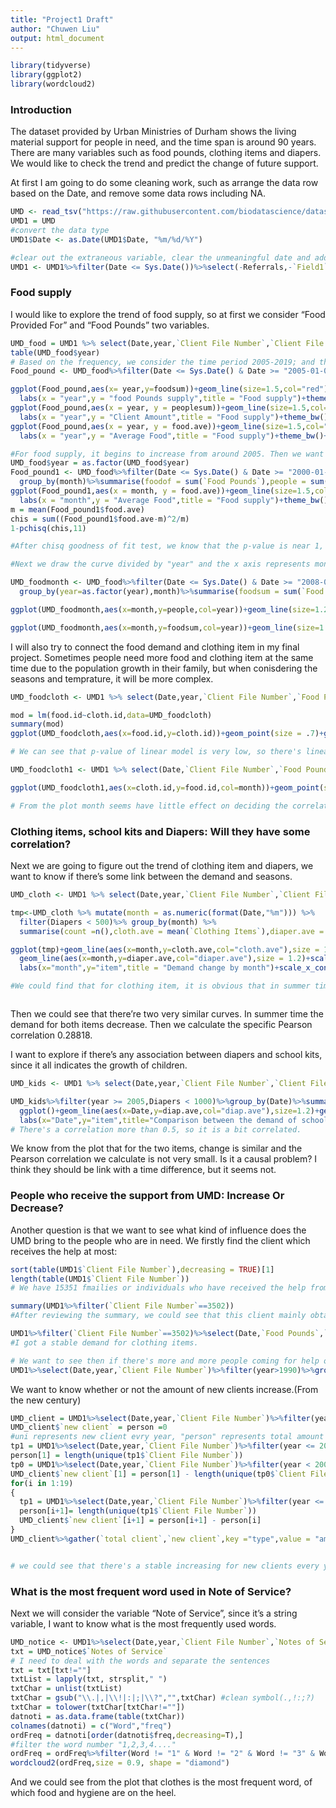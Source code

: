 ```yaml
---
title: "Project1 Draft"
author: "Chuwen Liu"
output: html_document
---
```


```r
library(tidyverse)
library(ggplot2)
library(wordcloud2)
```

### Introduction

The dataset provided by Urban Ministries of Durham shows the living material support for people in need, and the time span is around 90 years. There are many variables such as food pounds, clothing items and diapers. We would like to check the trend and predict the change of future support. 

At first I am going to do some cleaning work, such as arrange the data row based on the Date, and remove some data rows including NA. 
```r
UMD <- read_tsv("https://raw.githubusercontent.com/biodatascience/datasci611/gh-pages/data/project1_2019/UMD_Services_Provided_20190719.tsv")
UMD1 = UMD
#convert the data type
UMD1$Date <- as.Date(UMD1$Date, "%m/%d/%Y")

#clear out the extraneous variable, clear the unmeaningful date and add "year" variable
UMD1 <- UMD1%>%filter(Date <= Sys.Date())%>%select(-Referrals,-`Field1`,-`Field2`,-`Field3`)%>%arrange(Date,`Client File Number`,`Client File Merge`)%>% mutate(year = as.numeric(format(Date,"%Y")))
```

### Food supply

I would like to explore the trend of food supply, so at first we consider "Food Provided For" and "Food Pounds" two variables. 
```r
UMD_food = UMD1 %>% select(Date,year,`Client File Number`,`Client File Merge`,`Food Provided for`,`Food Pounds`)%>%filter(!is.na(`Food Provided for`) & !is.na(`Food Pounds`))
table(UMD_food$year)
# Based on the frequency, we consider the time period 2005-2019; and there's some outliers in Food Pounds, so we restrict the condition `Food Pounds` < 200
Food_pound <- UMD_food%>%filter(Date <= Sys.Date() & Date >= "2005-01-01",`Food Pounds` < 200)%>%group_by(year)%>%summarise(foodsum = sum(`Food Pounds`),peoplesum = sum(`Food Provided for`),food.ave = sum(`Food Pounds`)/sum(`Food Provided for`)) 

ggplot(Food_pound,aes(x= year,y=foodsum))+geom_line(size=1.5,col="red")+
  labs(x = "year",y = "food Pounds supply",title = "Food supply")+theme_bw()+theme_grey()
ggplot(Food_pound,aes(x = year, y = peoplesum))+geom_line(size=1.5,col="red")+
  labs(x = "year",y = "Client Amount",title = "Food supply")+theme_bw()+theme_grey()
ggplot(Food_pound,aes(x = year, y = food.ave))+geom_line(size=1.5,col="red")+
  labs(x = "year",y = "Average Food",title = "Food supply")+theme_bw()+theme_grey()

#For food supply, it begins to increase from around 2005. Then we want to know if it is affected by seasons.
UMD_food$year = as.factor(UMD_food$year)
Food_pound1 <- UMD_food%>%filter(Date <= Sys.Date() & Date >= "2000-01-01",`Food Pounds` < 200)%>%mutate(month = as.integer(format(Date,"%m")))%>%
  group_by(month)%>%summarise(foodof = sum(`Food Pounds`),people = sum(`Food Provided for`),food.ave = sum(`Food Pounds`)/sum(`Food Provided for`)) 
ggplot(Food_pound1,aes(x = month, y = food.ave))+geom_line(size=1.5,col="red")+
  labs(x = "month",y = "Average Food",title = "Food supply")+theme_bw()+theme_grey()
m = mean(Food_pound1$food.ave)
chis = sum((Food_pound1$food.ave-m)^2/m)
1-pchisq(chis,11)

#After chisq goodness of fit test, we know that the p-value is near 1, so we could not reject the null hypothesis, which means Food supply per person has no association with month change. 

#Next we draw the curve divided by "year" and the x axis represents month. We observe "clients who receive food" and "total food pounds"

UMD_foodmonth <- UMD_food%>%filter(Date <= Sys.Date() & Date >= "2008-01-01",`Food Pounds` < 300)%>%mutate(month = as.integer(format(Date,"%m")))%>%
  group_by(year=as.factor(year),month)%>%summarise(foodsum = sum(`Food Pounds`),people = sum(`Food Provided for`),food.ave = sum(`Food Pounds`)/sum(`Food Provided for`)) 

ggplot(UMD_foodmonth,aes(x=month,y=people,col=year))+geom_line(size=1.2)+facet_wrap(~year)+scale_x_continuous(breaks = seq(0,12,3))+labs(x="Month",y="People who are provided food",title = "Amount of people fluctuation from 2008 to 2019")

ggplot(UMD_foodmonth,aes(x=month,y=foodsum,col=year))+geom_line(size=1.2)+facet_wrap(~year)+scale_x_continuous(breaks = seq(0,12,3))+labs(x="Month",y="total amount of food pounds",title = "Food supply trend from 2008 to 2019")


```
I will also try to connect the food demand and clothing item in my final project. Sometimes people need more food and clothing item at the same time due to the population growth in their family, but when conisdering the seasons and temprature, it will be more complex. 
```r
UMD_foodcloth <- UMD1 %>% select(Date,year,`Client File Number`,`Food Provided for`,`Food Pounds`,`Clothing Items`)%>%drop_na(`Food Provided for`,`Food Pounds`,`Clothing Items`) %>% filter(`Food Pounds` < 300)%>% group_by(`Client File Number`,year)%>% summarise(food.id = mean(`Food Pounds`),cloth.id = mean(`Clothing Items`))

mod = lm(food.id~cloth.id,data=UMD_foodcloth)
summary(mod)
ggplot(UMD_foodcloth,aes(x=food.id,y=cloth.id))+geom_point(size = .7)+geom_smooth(method = "lm")+labs(x="Food pounds per client",y="clothing item per client",title = "correlation between food pounds and clothing items")+theme_bw()

# We can see that p-value of linear model is very low, so there's linear correlation between clothing items and food pounds per client. But the R-squared statistics is not very high. And the demand for food might increase more rapidly than demand of clothing.

UMD_foodcloth1 <- UMD1 %>% select(Date,`Client File Number`,`Food Pounds`,`Clothing Items`)%>%drop_na(`Food Pounds`,`Clothing Items`) %>% filter(`Food Pounds` < 300)%>% mutate(month = as.factor(format(Date,"%m")))%>%group_by(`Client File Number`,month)%>% summarise(food.id = mean(`Food Pounds`),cloth.id = mean(`Clothing Items`))

ggplot(UMD_foodcloth1,aes(x=cloth.id,y=food.id,col=month))+geom_point(size=1.2)+facet_wrap(~month)+labs(x="Food pounds per client",y="clothing item per client",title = "correlation between food pounds and clothing items")

# From the plot month seems have little effect on deciding the correlation between food supply and clothing items
```


### Clothing items, school kits and Diapers: Will they have some correlation?

Next we are going to figure out the trend of clothing item and diapers, we want to know if there's some link between the demand and seasons.
```r
UMD_cloth <- UMD1 %>% select(Date,year,`Client File Number`,`Client File Merge`,`Clothing Items`,Diapers)%>% drop_na(`Clothing Items`,Diapers)

tmp<-UMD_cloth %>% mutate(month = as.numeric(format(Date,"%m"))) %>%
  filter(Diapers < 500)%>% group_by(month) %>% 
  summarise(count =n(),cloth.ave = mean(`Clothing Items`),diaper.ave = mean(Diapers)) 

ggplot(tmp)+geom_line(aes(x=month,y=cloth.ave,col="cloth.ave"),size = 1.2)+
  geom_line(aes(x=month,y=diaper.ave,col="diaper.ave"),size = 1.2)+scale_color_manual(values = c("red", "blue"))+ 
  labs(x="month",y="item",title = "Demand change by month")+scale_x_continuous(breaks = seq(0,12,3))+theme_bw() 

#We could find that for clothing item, it is obvious that in summer time(May to July) the demand for clothing item is decreasing, and we found that in January there is a peak for diapers need. After more observation, we found that in January, 2018 there's an unnormal amount of need for diapers, and we regard it as an outlier. So we add a condition 'Diapers < 500'.



```

Then we could see that there're two very similar curves. In summer time the demand for both items decrease. Then we calculate the specific Pearson correlation 0.28818.

I want to explore if there's any association between diapers and school kits, since it all indicates the growth of children.
```r
UMD_kids <- UMD1 %>% select(Date,year,`Client File Number`,`Client File Merge`,`School Kits`,Diapers)%>% drop_na(`School Kits`,Diapers)

UMD_kids%>%filter(year >= 2005,Diapers < 1000)%>%group_by(Date)%>%summarise(diap.ave = mean(Diapers),school.ave = mean(`School Kits`))%>% 
  ggplot()+geom_line(aes(x=Date,y=diap.ave,col="diap.ave"),size=1.2)+geom_line(aes(x=Date,y=school.ave,col="school.ave"),size=1.2)+
  labs(x="Date",y="item",title="Comparison between the demand of school kits and diapers")+theme_bw()
# There's a correlation more than 0.5, so it is a bit correlated.


```
We know from the plot that for the two items, change is similar and the Pearson correlation we calculate is not very small. Is it a causal problem? I think they should be link with a time difference, but it seems not.

### People who receive the support from UMD: Increase Or Decrease?
Another question is that we want to see what kind of influence does the UMD bring to the people who are in need. We firstly find the client which receives the help at most:
```r
sort(table(UMD1$`Client File Number`),decreasing = TRUE)[1]
length(table(UMD1$`Client File Number`))
# We have 15351 fmailies or individuals who have received the help from UMD, and client 3502 seeked for the most help--- 249 times.

summary(UMD1%>%filter(`Client File Number`==3502))
#After reviewing the summary, we could see that this client mainly obtain food pounds and clothing items

UMD1%>%filter(`Client File Number`==3502)%>%select(Date,`Food Pounds`,`Clothing Items`)%>% drop_na(`Food Pounds`,`Clothing Items`)%>% ggplot(aes(x= Date,y = `Clothing Items`))+geom_line()+labs(x="Date",y="clothing items")+ggtitle("Clothing item change for Client 3502")+theme_grey()
#I got a stable demand for clothing items.

# We want to see then if there's more and more people coming for help or not.
UMD1%>%select(Date,year,`Client File Number`)%>%filter(year>1990)%>%group_by(year)%>%summarise(amount = n())%>%ggplot(aes(x=year,y=amount))+geom_bar(stat = "identity",breaks=5)+labs(x="year",y="person-time receiving help per year",title="Histogram of person-time per year helped by UMD")+theme_grey()
```

We want to know whether or not the amount of new clients increase.(From the new century)
```r
UMD_client = UMD1%>%select(Date,year,`Client File Number`)%>%filter(year>=2000)%>%group_by(year)%>%distinct(`Client File Number`)%>%summarise(`total client`=n())
UMD_client$`new client` = person =0
#uni represents new client evry year, "person" represents total amount of clients from year i.
tp1 = UMD1%>%select(Date,year,`Client File Number`)%>%filter(year <= 2000)
person[1] = length(unique(tp1$`Client File Number`))
tp0 = UMD1%>%select(Date,year,`Client File Number`)%>%filter(year < 2000)
UMD_client$`new client`[1] = person[1] - length(unique(tp0$`Client File Number`))
for(i in 1:19)
{
  tp1 = UMD1%>%select(Date,year,`Client File Number`)%>%filter(year <= i+2000)
  person[i+1]= length(unique(tp1$`Client File Number`))
  UMD_client$`new client`[i+1] = person[i+1] - person[i]
}
UMD_client%>%gather(`total client`,`new client`,key ="type",value = "amount")%>%ggplot(aes(x=year,y=amount,fill=type))+geom_bar(alpha = 0.5, stat="identity",position="dodge")+labs(x="year",y="total/new client evry year",title = "Amount of Client from 2000 to 2019")+theme_bw()


# we could see that there's a stable increasing for new clients every year, so we could conclude that UMD still have lots of work to do.
```

### What is the most frequent word used in Note of Service?
Next we will consider the variable "Note of Service", since it's a string variable, I want to know what is the most frequently used words. 
```r
UMD_notice <- UMD1%>%select(Date,year,`Client File Number`,`Notes of Service`)%>% drop_na(`Notes of Service`)
txt = UMD_notice$`Notes of Service`
# I need to deal with the words and separate the sentences
txt = txt[txt!=""]
txtList = lapply(txt, strsplit," ")
txtChar = unlist(txtList)
txtChar = gsub("\\.|,|\\!|:|;|\\?","",txtChar) #clean symbol(.,!:;?)
txtChar = tolower(txtChar[txtChar!=""])
datnoti = as.data.frame(table(txtChar))
colnames(datnoti) = c("Word","freq")
ordFreq = datnoti[order(datnoti$freq,decreasing=T),]
#filter the word number "1,2,3,4...."
ordFreq = ordFreq%>%filter(Word != "1" & Word != "2" & Word != "3" & Word != "4")
wordcloud2(ordFreq,size = 0.9, shape = "diamond")
```

And we could see from the plot that clothes is the most frequent word, of which food and hygiene are on the heel. 
